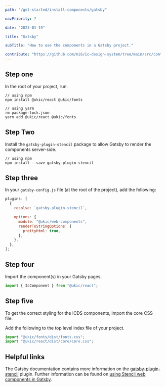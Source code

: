 ```yaml
---
path: "/get-started/install-components/gatsby"

navPriority: 7

date: "2023-01-19"

title: "Gatsby"

subTitle: "How to use the components in a Gatsby project."

contribute: "https://github.com/mi6/ic-design-system/tree/main/src/content/structured/get-started/gatsby.mdx"
---
```


## Step one

In the root of your project, run:

```shell
// using npm
npm install @ukic/react @ukic/fonts

// using yarn
rm package-lock.json
yarn add @ukic/react @ukic/fonts
```

## Step Two

Install the `gatsby-plugin-stencil` package to allow Gatsby to render the components server-side.

```shell
// using npm
npm install --save gatsby-plugin-stencil
```

## Step three

In your `gatsby-config.js` file (at the root of the project), add the following:

```js
plugins: [
  {
    resolve: `gatsby-plugin-stencil`,

    options: {
      module: "@ukic/web-components",
      renderToStringOptions: {
        prettyHtml: true,
      },
    },
  },
];
```

## Step four

Import the component(s) in your Gatsby pages.

```jsx
import { IcComponent } from "@ukic/react";
```

## Step five

To get the correct styling for the ICDS components, import the core CSS file.

Add the following to the top level index file of your project.

```jsx
import "@ukic/fonts/dist/fonts.css";
import "@ukic/react/dist/core/core.css";
```

## Helpful links

The Gatsby documentation contains more information on the [gatsby-plugin-stencil](https://www.gatsbyjs.com/plugins/gatsby-plugin-stencil/) plugin. Further information can be found on [using Stencil web components in Gatsby](https://dev.to/brunnerlivio/use-stencil-with-gatsbyjs-1omo).
